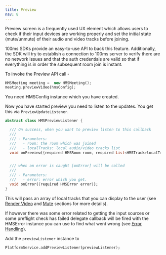 ```yaml
---
title: Preview
nav: 8
---
```


Preview screen is a frequently used UX element which allows users to check if their input devices are working properly and set the initial state (mute/unmute) of their audio and video tracks before joining. 

100ms SDKs provide an easy-to-use API to back this feature. Additionally, the SDK will try to establish a connection to 100ms server to verify there are no network issues and that the auth credentials are valid so that if everything is in order the subsequent room join is instant.

To invoke the Preview API call -

```dart
HMSMeeting meeting =  new HMSMeeting();
meeting.previewVideo(hmsConfig);
```

You need HMSConfig instance which you have created.

Now you have started preview you need to listen to the updates. You get this via `PreviewUpdateListener`.

```dart
abstract class HMSPreviewListener {

  /// On success, when you want to preview listen to this callback
  ///
  /// - Parameters:
  ///   - room: the room which was joined
  ///   - localTracks: local audio/video tracks list
  void onPreview({required HMSRoom room, required List<HMSTrack>localTracks});


  /// when an error is caught [onError] will be called
  ///
  /// - Parameters:
  ///   - error: error which you get.
  void onError({required HMSError error});
}
```

This will pass an array of local tracks that you can display to the user (see [Render Video](render-video) and [Mute](mute) sections for more details).

If however there was some error related to getting the input sources or some preflight check has failed delegate callback will be fired with the HMSError instance you can use to find what went wrong (see [Error Handling](error-handling)).


Add the `previewListener` instance to 

```dart
PlatformService.addPreviewListener(previewListener);
```
